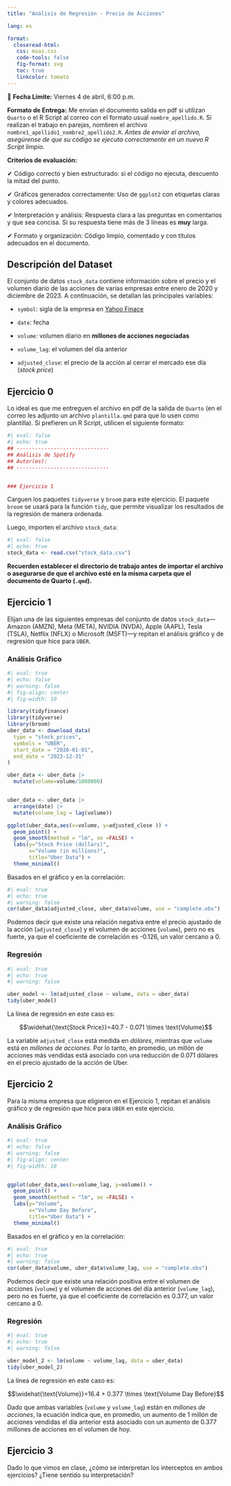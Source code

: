 ```yaml
---
title: "Análisis de Regresión - Precio de Acciones"

lang: es

format: 
  closeread-html:
   css: msaz.css
   code-tools: false
   fig-format: svg
   toc: true
   linkcolor: tomato
---
```


📅 **Fecha Límite:** Viernes 4 de abril, 6:00 p.m.

**Formato de Entrega:** Me envían el documento salida en pdf si utilizan `Quarto` o el R Script al correo con el formato usual `nombre_apellido.R`. Si realizan el trabajo en parejas, nombren el archivo `nombre1_apellido1_nombre2_apellido2.R`. *Antes de enviar el archivo, asegúrense de que su código se ejecuta correctamente en un nuevo R Script limpio*.


**Criterios de evaluación:**

✔ Código correcto y bien estructurado: si el código no ejecuta, descuento la mitad del punto.

✔ Gráficos generados correctamente: Uso de `ggplot2` con etiquetas claras y colores adecuados.

✔ Interpretación y análisis: Respuesta clara a las preguntas en comentarios y que sea concisa. Si su respuesta tiene más de 3 líneas es **muy** larga.

✔ Formato y organización: Código limpio, comentado y con títulos adecuados en el documento.


## Descripción del Dataset

El conjunto de datos `stock_data` contiene información sobre el precio y el volumen diario de las acciones de varias empresas entre enero de 2020 y diciembre de 2023. A continuación, se detallan las principales variables:

- `symbol`: sigla de la empresa en [Yahoo Finace](https://finance.yahoo.com/){target="_blank"}

- `date`: fecha

- `volume`:  volumen diario en **millones de acciones negociadas**

- `volume_lag`: el volumen del día anterior

- `adjusted_close`: el precio de la acción al cerrar el mercado ese día (*stock price*)
     
## Ejercicio 0

Lo ideal es que me entreguen el archivo en pdf de la salida de `Quarto` (en el correo les adjunto un archivo `plantilla.qmd` para que lo usen como plantilla). Si prefieren un R Script, utilicen el siguiente formato:

```r
#| eval: false
#| echo: true
## ------------------------------
## Análisis de Spotify
## Autor(es): 
## ------------------------------


### Ejercicio 1

```

Carguen los paquetes `tidyverse` y `broom` para este ejercicio. El paquete `broom` se usará para la función `tidy`, que permite visualizar los resultados de la regresión de manera ordenada.

Luego, importen el archivo `stock_data`:

```r
#| eval: false
#| echo: true
stock_data <- read.csv("stock_data.csv")
```

**Recuerden establecer el directorio de trabajo antes de importar el archivo o asegurarse de que el archivo esté en la misma carpeta que el documento de Quarto (`.qmd`).**


## Ejercicio 1

Elijan una de las siguientes empresas del conjunto de datos `stock_data`—Amazon (AMZN), Meta (META), NVIDIA (NVDA), Apple (AAPL), Tesla (TSLA), Netflix (NFLX) o Microsoft (MSFT)—y repitan el análisis gráfico y de regresión que hice para `UBER`. 

### Análisis Gráfico

```r
#| eval: true
#| echo: false
#| warning: false
#| fig-align: center
#| fig-width: 10

library(tidyfinance)
library(tidyverse)
library(broom)
uber_data <- download_data(
  type = "stock_prices",
  symbols = "UBER",
  start_date = "2020-01-01",
  end_date = "2023-12-31"
)

uber_data <- uber_data |>
  mutate(volume=volume/1000000)


uber_data <- uber_data |>
  arrange(date) |>
  mutate(volume_lag = lag(volume))

ggplot(uber_data,aes(x=volume, y=adjusted_close )) +
  geom_point() +
  geom_smooth(method = "lm", se =FALSE) +
  labs(y="Stock Price (dollars)",
       x="Volume (in millions)",
       title="Uber Data") +
  theme_minimal()
```

Basados en el gráfico y en la correlación:

```r
#| eval: true
#| echo: true
#| warning: false
cor(uber_data$adjusted_close, uber_data$volume, use = "complete.obs")
```

Podemos decir que existe una relación negativa entre el precio ajustado de la acción (`adjusted_close`) y el volumen de acciones (`volume`), pero no es fuerte, ya que el coeficiente de correlación es -0.126, un valor cercano a 0.


### Regresión


```r
#| eval: true
#| echo: true
#| warning: false

uber_model <- lm(adjusted_close ~ volume, data = uber_data)
tidy(uber_model)
```

La línea de regresión en este caso es:

$$\widehat{\text{Stock Price}}=40.7 - 0.071 \times \text{Volume}$$

La variable `adjusted_close` está medida en *dólares*, mientras que `volume` está en *millones de acciones*. Por lo tanto, en promedio, un millón de acciones más vendidas está asociado con una reducción de 0.071 dólares en el precio ajustado de la acción de Uber.


## Ejercicio 2

Para la misma empresa que eligieron en el Ejercicio 1, repitan el análisis gráfico y de regresión que hice para `UBER` en este ejercicio.

### Análisis Gráfico

```r
#| eval: true
#| echo: false
#| warning: false
#| fig-align: center
#| fig-width: 10


ggplot(uber_data,aes(x=volume_lag, y=volume)) +
  geom_point() +
  geom_smooth(method = "lm", se =FALSE) +
  labs(y="Volume",
       x="Volume Day Before",
       title="Uber Data") +
  theme_minimal()
```

Basados en el gráfico y en la correlación:


```r
#| eval: true
#| echo: true
#| warning: false
cor(uber_data$volume, uber_data$volume_lag, use = "complete.obs")
```

Podemos decir que existe una relación positiva entre el volumen de acciones (`volume`) y el volumen de acciones del día anterior (`volume_lag`), pero no es fuerte, ya que el coeficiente de correlación es 0.377, un valor cercano a 0.

### Regresión


```r
#| eval: true
#| echo: true
#| warning: false

uber_model_2 <- lm(volume ~ volume_lag, data = uber_data)
tidy(uber_model_2)
```


La línea de regresión en este caso es:

$$\widehat{\text{Volume}}=16.4 + 0.377 \times \text{Volume Day Before}$$

Dado que ambas variables (`volume` y `volume_lag`) están en *millones de acciones*, la ecuación indica que, en promedio, un aumento de 1 millón de acciones vendidas el día anterior está asociado con un aumento de 0.377 millones de acciones en el volumen de hoy.

## Ejercicio 3

Dado lo que vimos en clase, ¿cómo se interpretan los interceptos en ambos ejercicios? ¿Tiene sentido su interpretación?